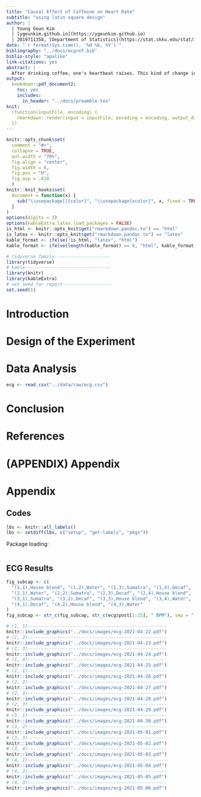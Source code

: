 ```yaml
---
title: "Causal Effect of Caffeine on Heart Rate"
subtitle: "using latin square design"
author: |
  | Young Geun Kim
  | [ygeunkim.github.io](https://ygeunkim.github.io)
  | 2019711358, [Department of Statistics](https://stat.skku.edu/stat/index.jsp)
date: "`r format(Sys.time(), '%d %b, %Y')`"
bibliography: "../docs/ecgref.bib"
biblio-style: "apalike"
link-citations: yes
abstract: |
  After drinking coffee, one's heartbeat raises. This kind of change in metabolism might be responsible for caffeine. To confirm this, we conduct an experiment. Blocked by coffe-to-water ratio and drinking speed, we build $4 \times 4$ latin square design with caffeine intensity factor. For each cell, we measure heart rate using ECG app installed in Apple Watch (it gives average BPM).
output: 
  bookdown::pdf_document2:
    toc: yes
    includes:
      in_header: "../docs/preamble.tex"
knit:
  (function(inputFile, encoding) {
    rmarkdown::render(input = inputFile, encoding = encoding, output_dir = "../static/report")
  })
---
```


```r
knitr::opts_chunk$set(
  comment = "#>",
  collapse = TRUE,
  out.width = "70%",
  fig.align = "center",
  fig.width = 6,
  fig.pos = "H",
  fig.asp = .618
  )
knitr::knit_hooks$set(
  document = function(x) {
    sub("\\usepackage[]{color}", "\\usepackage{xcolor}", x, fixed = TRUE)
  }
)
options(digits = 3)
options(kableExtra.latex.load_packages = FALSE)
is_html <- knitr::opts_knit$get("rmarkdown.pandoc.to") == "html"
is_latex <- knitr::opts_knit$get("rmarkdown.pandoc.to") == "latex"
kable_format <- ifelse(!is_html, "latex", "html")
kable_format <- ifelse(length(kable_format) == 0, "html", kable_format) # for excecutable
```

```r
# tidyverse family---------------------
library(tidyverse)
# kable--------------------------------
library(knitr)
library(kableExtra)
# set seed for report -----------------
set.seed(1)
```

\newpage

# Introduction {#intro}

# Design of the Experiment {#design}

# Data Analysis {#analysis}

```r
ecg <- read_csv("../data/raw/ecg.csv")
```


# Conclusion {#conclude}

\newpage

<!-- reference here -->

# References {-}

<div id="refs"></div>

\newpage

# (APPENDIX) Appendix {-}

# Appendix

## Codes

```r
lbs <- knitr::all_labels()
lbs <- setdiff(lbs, c("setup", "get-labels", "pkgs"))
```

Package loading:

```r
```

\newpage

## ECG Results

```r
fig_subcap <- c(
  "(1,1),House blend", "(1,2),Water", "(1,3),Sumatra", "(1,4),Decaf",
  "(2,1),Water", "(2,2),Sumatra", "(2,3),Decaf", "(2,4),House blend",
  "(3,1),Sumatra", "(3,2),Decaf", "(3,3),House blend", "(3,4),Water",
  "(4,1),Decaf", "(4,2),House blend", "(4,3),Water"
)
fig_subcap <- str_c(fig_subcap, str_c(ecg$post[1:15], " BPM"), sep = ": ")
```


```r
# (1, 1)----------------------------------------------------
knitr::include_graphics("../docs/images/ecg-2021-04-22.pdf")
# (1, 2)----------------------------------------------------
knitr::include_graphics("../docs/images/ecg-2021-04-23.pdf")
# (1, 3)----------------------------------------------------
knitr::include_graphics("../docs/images/ecg-2021-04-24.pdf")
# (1, 4)----------------------------------------------------
knitr::include_graphics("../docs/images/ecg-2021-04-25.pdf")
# (2, 1)----------------------------------------------------
knitr::include_graphics("../docs/images/ecg-2021-04-26.pdf")
# (2, 2)----------------------------------------------------
knitr::include_graphics("../docs/images/ecg-2021-04-27.pdf")
# (2, 3)----------------------------------------------------
knitr::include_graphics("../docs/images/ecg-2021-04-28.pdf")
# (2, 3)----------------------------------------------------
knitr::include_graphics("../docs/images/ecg-2021-04-29.pdf")
# (3, 1)----------------------------------------------------
knitr::include_graphics("../docs/images/ecg-2021-04-30.pdf")
# (3, 2)----------------------------------------------------
knitr::include_graphics("../docs/images/ecg-2021-05-01.pdf")
# (3, 3)----------------------------------------------------
knitr::include_graphics("../docs/images/ecg-2021-05-02.pdf")
# (3, 4)----------------------------------------------------
knitr::include_graphics("../docs/images/ecg-2021-05-03.pdf")
# (4, 1)----------------------------------------------------
knitr::include_graphics("../docs/images/ecg-2021-05-04.pdf")
# (4, 2)----------------------------------------------------
knitr::include_graphics("../docs/images/ecg-2021-05-05.pdf")
# (4, 3)----------------------------------------------------
knitr::include_graphics("../docs/images/ecg-2021-05-06.pdf")
```






